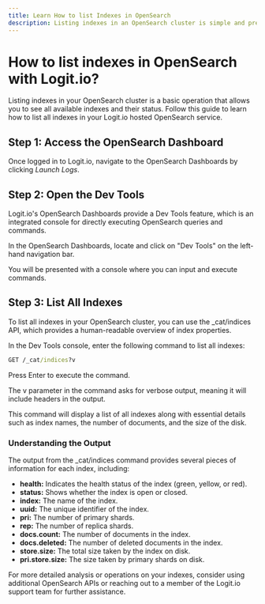 ```yaml
---
title: Learn How to list Indexes in OpenSearch
description: Listing indexes in an OpenSearch cluster is simple and presents all available indexes and their status. Learn how to list indexes in OpenSearch with Logit.io.
---
```


# How to list indexes in OpenSearch with Logit.io?

Listing indexes in your OpenSearch cluster is a basic operation that 
allows you to see all available indexes and their status. Follow this 
guide to learn how to list all indexes in your Logit.io hosted OpenSearch service.

## Step 1: Access the OpenSearch Dashboard

Once logged in to Logit.io, navigate to the OpenSearch Dashboards by clicking _Launch Logs_.

## Step 2: Open the Dev Tools

Logit.io's OpenSearch Dashboards provide a Dev Tools feature, which is 
an integrated console for directly executing OpenSearch queries and commands.

In the OpenSearch Dashboards, locate and click on "Dev Tools" on the left-hand navigation bar.

You will be presented with a console where you can input and execute commands.

## Step 3: List All Indexes

To list all indexes in your OpenSearch cluster, you can use the _cat/indices 
API, which provides a human-readable overview of index properties.

In the Dev Tools console, enter the following command to list all indexes:

```cmd copy
GET /_cat/indices?v
```
Press Enter to execute the command.

The v parameter in the command asks for verbose output, 
meaning it will include headers in the output.

This command will display a list of all indexes along with essential 
details such as index names, the number of documents, and the size of the disk.

### Understanding the Output

The output from the _cat/indices command provides several 
pieces of information for each index, including:

- **health:** Indicates the health status of the index (green, yellow, or red).
- **status:** Shows whether the index is open or closed.
- **index:** The name of the index.
- **uuid:** The unique identifier of the index.
- **pri:** The number of primary shards.
- **rep:** The number of replica shards.
- **docs.count:** The number of documents in the index.
- **docs.deleted:** The number of deleted documents in the index.
- **store.size:** The total size taken by the index on disk.
- **pri.store.size:** The size taken by primary shards on disk.

For more detailed analysis or operations on your indexes, consider using 
additional OpenSearch APIs or reaching out to a member of the Logit.io 
support team <IntercomButton text="via live chat" /> for further assistance.